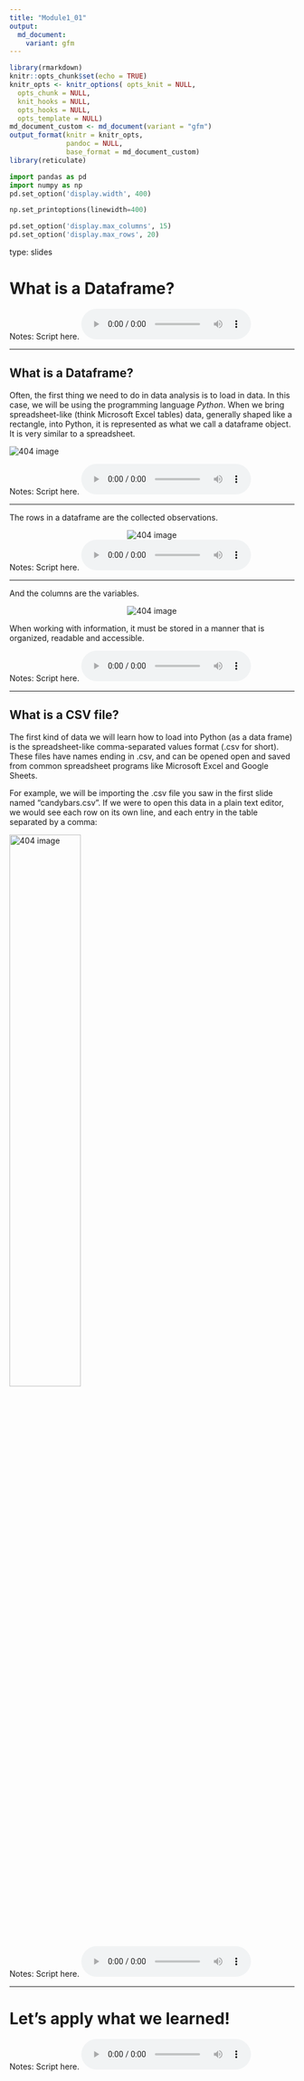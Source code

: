 ```yaml
---
title: "Module1_01"
output: 
  md_document:
    variant: gfm
---
```


```r
library(rmarkdown)
knitr::opts_chunk$set(echo = TRUE)
knitr_opts <- knitr_options( opts_knit = NULL,
  opts_chunk = NULL,
  knit_hooks = NULL,
  opts_hooks = NULL,
  opts_template = NULL)
md_document_custom <- md_document(variant = "gfm")
output_format(knitr = knitr_opts,
              pandoc = NULL,
              base_format = md_document_custom)
library(reticulate)
```


```python
import pandas as pd
import numpy as np
pd.set_option('display.width', 400)

np.set_printoptions(linewidth=400)

pd.set_option('display.max_columns', 15)
pd.set_option('display.max_rows', 20)
```

type: slides


# What is a Dataframe?

Notes: Script here.
<html>
<audio controls >
  <source src="placeholder_audio.mp3" />
</audio></html>


---

## What is a Dataframe? 

Often, the first thing we need to do in data analysis is to load in data. 
In this case, we will be using the programming language _Python_.
When we bring spreadsheet-like (think Microsoft Excel tables) data, generally shaped like a rectangle, into Python, it is represented as what we call a dataframe object. It is very similar to a spreadsheet. 

<img src='module1/spreadsheet.png'  alt="404 image"/>


Notes: Script here.
<html>
<audio controls >
  <source src="placeholder_audio.mp3" />
</audio></html>

---

The rows in a dataframe are the collected observations.

<center> <img src='module1/df_obs.png'  alt="404 image"/></center>

Notes: Script here.
<html>
<audio controls >
  <source src="placeholder_audio.mp3" />
</audio></html>

---

And the columns are the variables.

<center> <img src='module1/df_var.png'  alt="404 image" /></center>


When working with information, it must be stored in a manner that is organized, readable and accessible.    


Notes: Script here.
<html>
<audio controls >
  <source src="placeholder_audio.mp3" />
</audio></html>

---

## What is a CSV file?

The first kind of data we will learn how to load into Python (as a data frame) is the spreadsheet-like comma-separated values format (.csv for short). These files have names ending in .csv, and can be opened open and saved from common spreadsheet programs like Microsoft Excel and Google Sheets.

For example, we will be importing the .csv file you saw in the first slide named "candybars.csv". If we were to open this data in a plain text editor, we would see each row on its own line, and each entry in the table separated by a comma:


<img src='module1/csv-text.png' width="50%" alt="404 image"/>

Notes: Script here.
<html>
<audio controls >
  <source src="placeholder_audio.mp3" />
</audio></html>

---


# Let’s apply what we learned!

Notes: Script here.
<html>
<audio controls >
  <source src="placeholder_audio.mp3" />
</audio></html>
